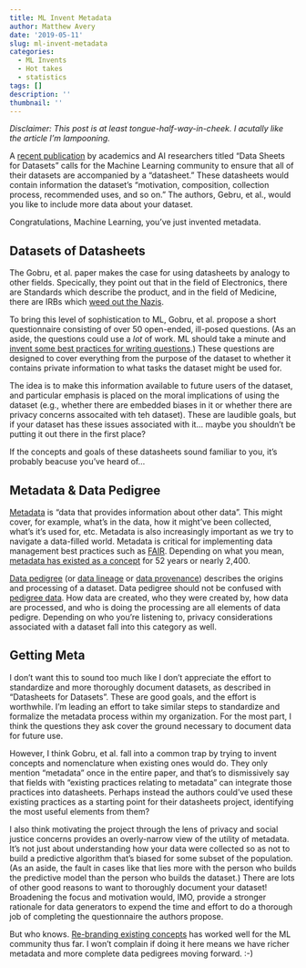 ```yaml
---
title: ML Invent Metadata
author: Matthew Avery
date: '2019-05-11'
slug: ml-invent-metadata
categories:
  - ML Invents
  - Hot takes
  - statistics
tags: []
description: ''
thumbnail: ''
---
```


*Disclaimer:  This post is at least tongue-half-way-in-cheek. I acutally like the article I'm lampooning.*


A <a href = "https://arxiv.org/pdf/1803.09010.pdf">recent publication</a> by academics and AI researchers titled "Data Sheets for Datasets" calls for the Machine Learning community to ensure that all of their datasets are accompanied by a "datasheet." These datasheets would contain information the dataset's "motivation, composition,
collection process, recommended uses, and so on." The authors, Gebru, et al., would you like to include more data about your dataset. 

Congratulations, Machine Learning, you've just invented metadata.

## Datasets of Datasheets

The Gobru, et al. paper makes the case for using datasheets by analogy to other fields. Specically, they point out that in the field of Electronics, there are Standards which describe the product, and in the field of Medicine, there are IRBs which <a href = "https://slatestarcodex.com/2017/08/29/my-irb-nightmare/">weed out the Nazis</a>. 

To bring this level of sophistication to ML, Gobru, et al. propose a short questionnaire consisting of over 50 open-ended, ill-posed questions. (As an aside, the questions could use a *lot* of work. ML should take a minute and <a href = "https://www.pewresearch.org/methods/u-s-survey-research/questionnaire-design/">invent some best practices for writing questions</a>.) These questions are designed to cover everything from the purpose of the dataset to whether it contains private information to what tasks the dataset might be used for. 

The idea is to make this information available to future users of the dataset, and particular emphasis is placed on the moral implications of using the dataset (e.g., whether there are embedded biases in it or whether there are privacy concerns assocaited with teh dataset). These are laudible goals, but if your dataset has these issues associated with it... maybe you shouldn't be putting it out there in the first place?

If the concepts and goals of these datasheets sound familiar to you, it's probably beacuse you've heard of...

## Metadata & Data Pedigree
<a href = "https://www.merriam-webster.com/dictionary/metadata">Metadata</a> is "data that provides information about other data". This might cover, for example, what's in the data, how it might've been collected, what's it's used for, etc. Metadata is also increasingly important as we try to navigate a data-filled world. Metadata is critical for implementing data management best practices such as <a href = "https://www.nature.com/articles/sdata201618">FAIR</a>. Depending on what you mean, <a href = "https://www.dataversity.net/a-brief-history-of-metadata/">metadata has existed as a concept</a> for 52 years or nearly 2,400. 

<a href = "https://ldapwiki.com/wiki/Data%20Pedigree">Data pedigree</a> (or <a href = "https://en.wikipedia.org/wiki/Data_lineage#cite_note-1">data lineage</a> or <a href = "https://ldapwiki.com/wiki/Data%20Provenance">data provenance</a>) describes the origins and processing of a dataset. Data pedigree should not be confused with <a href = "http://www.pedigreedatabase.com/">pedigree data</a>. How data are created, who they were created by, how data are processed, and who is doing the processing are all elements of data pedigre. Depending on who you're listening to, privacy considerations associated with a dataset fall into this category as well. 

## Getting Meta

I don't want this to sound too much like I don't appreciate the effort to standardize and more thoroughly document datasets, as described in "Datasheets for Datasets". These are good goals, and the effort is worthwhile. I'm leading an effort to take similar steps to standardize and formalize the metadata process within my organization. For the most part, I think the questions they ask cover the ground necessary to document data for future use.

However, I think Gobru, et al. fall into a common trap by trying to invent concepts and nomenclature when existing ones would do. They only mention "metadata" once in the entire paper, and that's to dismissively say that fields with "existing practices relating to metadata" can integrate those practices into datasheets. Perhaps instead the authors could've used these existing practices as a starting point for their datasheets project, identifying the most useful elements from them? 

I also think motivating the project through the lens of privacy and social justice concerns provides an overly-narrow view of the utility of metadata. It's not just about understanding how your data were collected so as not to build a predictive algorithm that's biased for some subset of the population. (As an aside, the fault in cases like that lies more with the person who builds the predictive model than the person who builds the dataset.) There are lots of other good reasons to want to thoroughly document your dataset! Broadening the focus and motivation would, IMO, provide a stronger rationale for data generators to expend the time and effort to do a thorough job of completing the questionnaire the authors propose. 

But who knows. <a href = "https://brenocon.com/blog/2008/12/statistics-vs-machine-learning-fight/">Re-branding existing concepts</a> has worked well for the ML community thus far. I won't complain if doing it here means we have richer metadata and more complete data pedigrees moving forward. :-) 




